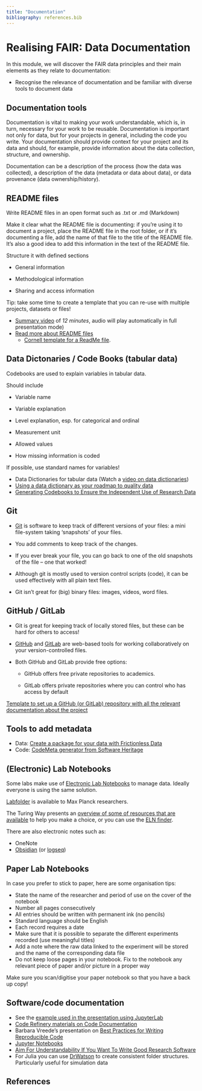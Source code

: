 ```yaml
---
title: "Documentation"
bibliography: references.bib
---
```


# Realising FAIR: Data Documentation

In this module, we will discover the FAIR data principles and their main elements as they relate to documentation:

-   Recognise the relevance of documentation and be familiar with diverse tools to document data

## Documentation tools

Documentation is vital to making your work understandable, which is, in turn, necessary for your work to be reusable. Documentation is important not only for data, but for your projects in general, including the code you write. Your documentation should provide context for your project and its data and should, for example, provide information about the data collection, structure, and ownership.

Documentation can be a description of the process (how the data was collected), a description of the data (metadata or data about data), or data provenance (data ownership/history).

## README files

Write README files in an open format such as .txt or .md (Markdown)

Make it clear what the README file is documenting: if you’re using it to document a project, place the README file in the root folder, or if it’s documenting a file, add the name of that file to the title of the README file. It’s also a good idea to add this information in the text of the README file.

Structure it with defined sections

-   General information

-   Methodological information

-   Sharing and access information

Tip: take some time to create a template that you can re-use with multiple projects, datasets or files!

-   [Summary video](https://surfdrive.surf.nl/files/index.php/s/Y1ylaZYL1R3VPbR) of *12 minutes*, audio will play automatically in full presentation mode)
-   [Read more about README files](https://estherplomp.github.io/TNW-OS-support/posts/readme/)
    -   [Cornell template for a ReadMe file](https://cornell.app.box.com/v/ReadmeTemplate).

## Data Dictonaries / Code Books (tabular data)

Codebooks are used to explain variables in tabular data.

Should include

-   Variable name

-   Variable explanation

-   Level explanation, esp. for categorical and ordinal

-   Measurement unit

-   Allowed values

-   How missing information is coded

If possible, use standard names for variables!

-   Data Dictionaries for tabular data (Watch a [video on data dictionaries](https://www.youtube.com/watch?v=Fe3i9qyqPjo))
-   [Using a data dictionary as your roadmap to quality data](https://cghlewis.com/blog/data_dictionary/)
-   [Generating Codebooks to Ensure the Independent Use of Research Data](https://doi.org/10.1027/1015-5759/a000620)

## Git

-   [Git](https://git-scm.com/) is software to keep track of different versions of your files: a mini file-system taking ‘snapshots’ of your files.

-   You add comments to keep track of the changes.

-   If you ever break your file, you can go back to one of the old snapshots of the file – one that worked!

-   Although git is mostly used to version control scripts (code), it can be used effectively with all plain text files.

-   Git isn’t great for (big) binary files: images, videos, word files.

## GitHub / GitLab

-   Git is great for keeping track of locally stored files, but these can be hard for others to access!

-   [GitHub](https://github.com/) and [GitLab](https://about.gitlab.com/) are web-based tools for working collaboratively on your version-controlled files.

-   Both GitHub and GitLab provide free options:

    -   GitHub offers free private repositories to academics.

    -   GitLab offers private repositories where you can control who has access by default

[Template to set up a GitHub (or GitLab) repository with all the relevant documentation about the project](https://github.com/manuGil/fair-code)

## Tools to add metadata

-   Data: [Create a package for your data with Frictionless Data](https://create.frictionlessdata.io)
-   Code: [CodeMeta generator from Software Heritage](https://codemeta.github.io/codemeta-generator/)

## (Electronic) Lab Notebooks

Some labs make use of [Electronic Lab Notebooks](https://the-turing-way.netlify.app/reproducible-research/rdm/rdm-elns) to manage data. Ideally everyone is using the same solution.

[Labfolder](https://labfolder.mpdl.mpg.de/home/) is available to Max Planck researchers.

The Turing Way presents an [overview of some of resources that are available](https://the-turing-way.netlify.app/reproducible-research/rdm/rdm-elns#resources-for-choosing-elns) to help you make a choice, or you can use the [ELN finder](https://eln-finder.ulb.tu-darmstadt.de/home).

There are also electronic notes such as:

-   OneNote
-   [Obsidian](https://obsidian.md/) (or [logseq](https://logseq.com/))

## Paper Lab Notebooks

In case you prefer to stick to paper, here are some organisation tips:

-   State the name of the researcher and period of use on the cover of the notebook
-   Number all pages consecutively
-   All entries should be written with permanent ink (no pencils)
-   Standard language should be English
-   Each record requires a date
-   Make sure that it is possible to separate the different experiments recorded (use meaningful titles)
-   Add a note where the raw data linked to the experiment will be stored and the name of the corresponding data file
-   Do not keep loose pages in your notebook. Fix to the notebook any relevant piece of paper and/or picture in a proper way

Make sure you scan/digitise your paper notebook so that you have a back up copy!

## Software/code documentation

-   See the [example used in the presentation using JupyterLab](https://mybinder.org/v2/gh/jupyterlab/jupyterlab-demo/master?urlpath=lab/tree/demo)
-   [Code Refinery materials on Code Documentation](https://coderefinery.github.io/documentation/)
-   Barbara Vreede's presentation on [Best Practices for Writing Reproducible Code](https://bvreede.github.io/presentations/presentations/2020-09-17_BestPractices-lecture.html#1)
-   [Jupyter Notebooks](https://github.com/jupyter/jupyter/wiki)
-   [Aim For Understandability If You Want To Write Good Research Software](https://www.software.ac.uk/blog/2022-07-04-aim-understandability-if-you-want-write-good-research-software)
-   For Julia you can use [DrWatson](https://juliadynamics.github.io/DrWatson.jl/dev/) to create consistent folder structures. Particularly useful for simulation data

## References
